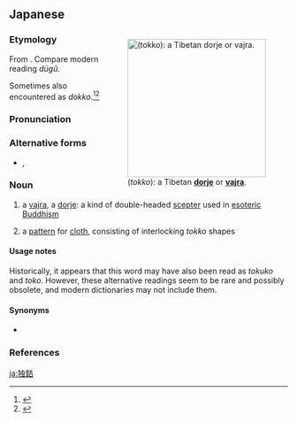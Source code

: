==Japanese==
<div style="float:right;">
{{wikipedia|lang=ja|金剛杵|金剛杵 (''Kongōsho'' - synonym for ''tokko'')}}
{{wikipedia|Vajra}}
[[File:Vajra,_Tibet,_11th-12th_century,_iron_and_brass_-_Berkeley_Art_Museum_and_Pacific_Film_Archive_-_DSC04056.JPG|thumb|250px|{{lang|ja|独鈷}} (''tokko''): a Tibetan '''[[dorje]]''' or '''[[vajra]]'''.]]
</div>
{{ja-kanjitab|とく|k1=とっ|こ}}

===Etymology===
From {{etyl|ltc|ja|sort=とっこ}} {{m|zh|独鈷|tr=duwk gu?}}. Compare modern {{etyl|cmn|-}} reading ''dúgǔ''.

Sometimes also encountered as ''dokko''.<ref name="KDJ">{{R:Kokugo Dai Jiten}}</ref><ref name="DJR">{{R:Daijirin}}</ref>

===Pronunciation===
{{ja-pron|yomi=kanon|とっこ|acc=0|acc_ref=NHK,DJR|acc2=1|acc2_ref=DJR,SMK5}}

===Alternative forms===
* {{ja-l|独股}}, {{ja-l|独古}}

===Noun===
{{ja-noun|とっこ}}

# {{lb|ja|sort=とっこ|Buddhism}} a [[vajra]], a [[dorje]]: a kind of double-headed [[scepter]] used in [[esoteric]] [[Buddhism]]
# a [[pattern]] for [[cloth]], consisting of interlocking ''tokko'' shapes

====Usage notes====
Historically, it appears that this word may have also been read as ''tokuko'' and ''toko''.  However, these alternative readings seem to be rare and possibly obsolete, and modern dictionaries may not include them.

====Synonyms====
* {{ja-r|金剛杵|こんごうしょ}}

===References===
<references/>

[[ja:独鈷]]